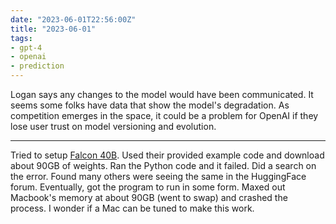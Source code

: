 ```yaml
---
date: "2023-06-01T22:56:00Z"
title: "2023-06-01"
tags:
- gpt-4
- openai
- prediction
---
```



<Tweet theme="dark" id="https://twitter.com/OfficialLoganK/status/1663934947931897857" />

Logan says any changes to the model would have been communicated.
It seems some folks have data that show the model's degradation.
As competition emerges in the space, it could be a problem for OpenAI if they lose user trust on model versioning and evolution.

---

Tried to setup [Falcon 40B](https://huggingface.co/tiiuae/falcon-40b).
Used their provided example code and download about 90GB of weights.
Ran the Python code and it failed.
Did a search on the error.
Found many others were seeing the same in the HuggingFace forum.
Eventually, got the program to run in some form.
Maxed out Macbook's memory at about 90GB (went to swap) and crashed the process.
I wonder if a Mac can be tuned to make this work.
